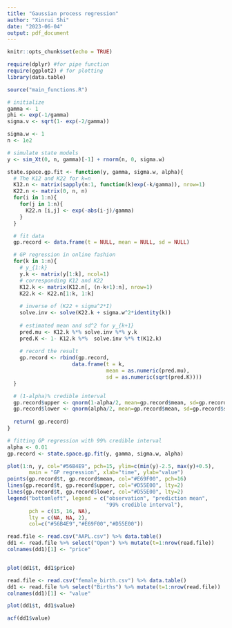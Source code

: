 ```yaml
---
title: "Gaussian process regression"
author: "Xinrui Shi"
date: "2023-06-04"
output: pdf_document
---
```


```r
knitr::opts_chunk$set(echo = TRUE)

require(dplyr) #for pipe function
require(ggplot2) # for plotting
library(data.table)

source("main_functions.R")
```

```r
# initialize
gamma <- 1
phi <- exp(-1/gamma)
sigma.v <- sqrt(1- exp(-2/gamma))

sigma.w <- 1
n <- 1e2

# simulate state models
y <- sim_Xt(0, n, gamma)[-1] + rnorm(n, 0, sigma.w)
```

```r
state.space.gp.fit <- function(y, gamma, sigma.w, alpha){
  # The K12 and K22 for k=n
  K12.n <- matrix(sapply(n:1, function(k)exp(-k/gamma)), nrow=1)
  K22.n <- matrix(0, n, n)
  for(i in 1:n){
    for(j in 1:n){
      K22.n [i,j] <- exp(-abs(i-j)/gamma)
    }
  }

  # fit data
  gp.record <- data.frame(t = NULL, mean = NULL, sd = NULL)

  # GP regression in online fashion
  for(k in 1:n){
    # y_{1:k}
    y.k <- matrix(y[1:k], ncol=1)
    # corresponding K12 and K22
    K12.k <- matrix(K12.n[, (n-k+1):n], nrow=1)
    K22.k <- K22.n[1:k, 1:k]
    
    # inverse of (K22 + sigma^2*I)
    solve.inv <- solve(K22.k + sigma.w^2*identity(k))
    
    # estimated mean and sd^2 for y_{k+1}
    pred.mu <- K12.k %*% solve.inv %*% y.k
    pred.K <- 1- K12.k %*%  solve.inv %*% t(K12.k)
    
    # record the result
    gp.record <- rbind(gp.record,
                     data.frame(t = k, 
                                mean = as.numeric(pred.mu), 
                                sd = as.numeric(sqrt(pred.K))))
  }

  # (1-alpha)% credible interval
  gp.record$upper <- qnorm(1-alpha/2, mean=gp.record$mean, sd=gp.record$sd )
  gp.record$lower <- qnorm(alpha/2, mean=gp.record$mean, sd=gp.record$sd)
  
  return( gp.record)
}
```


```r
# fitting GP regression with 99% credible interval
alpha <- 0.01
gp.record <- state.space.gp.fit(y, gamma, sigma.w, alpha)

plot(1:n, y, col="#56B4E9", pch=15, ylim=c(min(y)-2.5, max(y)+0.5),
       main = "GP regression", xlab="time", ylab="value")
points(gp.record$t, gp.record$mean, col="#E69F00", pch=16)
lines(gp.record$t, gp.record$upper, col="#D55E00", lty=2)
lines(gp.record$t, gp.record$lower, col="#D55E00", lty=2)
legend("bottomleft", legend = c("observation", "prediction mean",
                                "99% credible interval"), 
       pch = c(15, 16, NA), 
       lty = c(NA, NA, 2),
       col=c("#56B4E9","#E69F00","#D55E00"))
```



```r
read.file <- read.csv("AAPL.csv") %>% data.table()
dd1 <- read.file %>% select("Open") %>% mutate(t=1:nrow(read.file))
colnames(dd1)[1] <- "price"


plot(dd1$t, dd1$price)
```

```r
read.file <- read.csv("female_birth.csv") %>% data.table()
dd1 <- read.file %>% select("Births") %>% mutate(t=1:nrow(read.file))
colnames(dd1)[1] <- "value"

plot(dd1$t, dd1$value)

acf(dd1$value)
```

